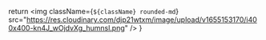 
  return <img className={`${className} rounded-md`} src="https://res.cloudinary.com/djp21wtxm/image/upload/v1655153170/i400x400-kn4J_wOjdvXg_humnsl.png" />
}
